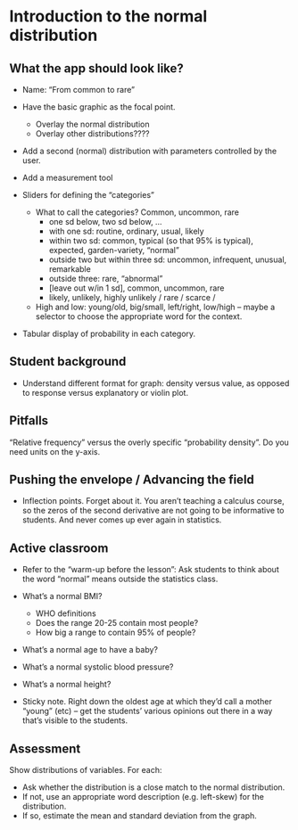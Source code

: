 # Introduction to the normal distribution


## What the app should look like?

* Name: "From common to rare" 

* Have the basic graphic as the focal point.
    * Overlay the normal distribution
    * Overlay other distributions????
* Add a second (normal) distribution with parameters controlled by the user.
* Add a measurement tool

* Sliders for defining the "categories"
    * What to call the categories? Common, uncommon, rare
        - one sd below, two sd below, ...
        - with one sd: routine, ordinary, usual, likely
        - within two sd: common, typical (so that 95% is typical), expected, garden-variety, "normal"
        - outside two but within three  sd: uncommon,  infrequent,  unusual, remarkable
        - outside three: rare,  "abnormal"
        - [leave out w/in 1 sd], common, uncommon, rare
        - likely, unlikely, highly  unlikely / rare / scarce / 
    * High and low: young/old, big/small, left/right, low/high -- maybe a selector to choose the appropriate word for the context.

* Tabular display  of probability in each category.



## Student background

* Understand different format for graph: density versus value, as opposed to response versus explanatory or violin plot.

## Pitfalls

"Relative frequency" versus the overly specific "probability density". Do you need units on the y-axis.

## Pushing the envelope / Advancing the field 

* Inflection points. Forget about it. You aren't teaching a calculus course, so the zeros of the second derivative are not going to be informative to students. And never comes up ever again in statistics. 

##  Active classroom

* Refer to the  "warm-up before the lesson": Ask students to think about the word "normal" means outside the statistics class.

* What's a normal BMI?
    - WHO definitions
    - Does the range 20-25  contain most people?
    - How big a range to contain 95% of people?

* What's a normal age to have a baby?

* What's a normal systolic blood pressure?

* What's a normal height?

* Sticky note. Right down the oldest age at which they'd call a mother "young" (etc) -- get the students' various opinions out there in a way that's visible to the students.

## Assessment

Show distributions of variables. For each:

* Ask whether the distribution is a close match to the normal distribution. 
* If not, use an appropriate word description (e.g. left-skew) for the distribution.
* If so, estimate the mean and standard deviation from the graph.


